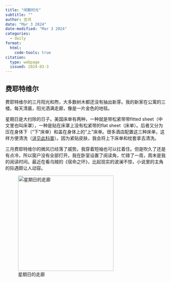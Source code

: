 ```yaml
---
title: "闲散时光"
subtitle: ""
author: 吉鸿
date: "Mar 3 2024" 
date-modified: "Mar 3 2024"
categories:
  - daily
format: 
  html:
    code-tools: true
citation:
  type: webpage
  issued: 2024-03-3
---
```


## 费耶特维尔

费耶特维尔的三月阳光和煦，大多数树木都还没有抽出新芽。我的新家在公寓的三楼。每天清晨，阳光洒满走廊，像是一片金色的地毯。

星期日是大扫除的日子。美国床单有两种，一种就是带松紧带带fitted sheet（中文里也叫床罩），一种是贴在床罩上没有松紧带的flat sheet（床单）。后者又分为压在身体下（“下”床单）和盖在身体上的“上”床单。很多酒店配置这三种床单，这样方便清洗（[详见此科普](https://www.dealmoon.com/guide/63)）。因为紧贴皮肤，我会将上下床单和枕套拿去清洗。

三月费耶特维尔的微风已经落了威势。我穿着短袖也可以扛着住。但是吹久了还是有点冷，所以窗户没有全部打开。我在卧室设置了阅读角，忙碌了一周，周末是我的阅读时间。最近在看乌贼的《宿命之环》，比起现实的波澜不惊，小说里的主角的际遇颇让人动容。

![星期日的走廊](/postsCN/imagesCN/2024-03-03-fayetteville-home.jpg){fig-align="center" width="300"}
